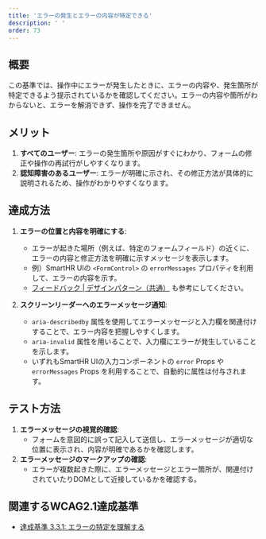 ```yaml
---
title: 'エラーの発生とエラーの内容が特定できる'
description: ' '
order: 73
---
```


## 概要
この基準では、操作中にエラーが発生したときに、エラーの内容や、発生箇所が特定できるよう提示されているかを確認してください。エラーの内容や箇所がわからないと、エラーを解消できず、操作を完了できません。

## メリット
1. **すべてのユーザー**: エラーの発生箇所や原因がすぐにわかり、フォームの修正や操作の再試行がしやすくなります。
3. **認知障害のあるユーザー**: エラーが明確に示され、その修正方法が具体的に説明されるため、操作がわかりやすくなります。

## 達成方法
1. **エラーの位置と内容を明確にする**:
    - エラーが起きた場所（例えば、特定のフォームフィールド）の近くに、エラーの内容と修正方法を明確に示すメッセージを表示します。
    - 例）SmartHR UIの `<FormControl>` の `errorMessages` プロパティを利用して、エラーの内容を示す。
    - [フィードバック | デザインパターン（共通）](https://deploy-preview-1213--smarthr-design-system.netlify.app/products/design-patterns/feedback/) も参考にしてください。

2. **スクリーンリーダーへのエラーメッセージ通知**:
    - `aria-describedby` 属性を使用してエラーメッセージと入力欄を関連付けすることで、エラー内容を把握しやすくします。
    - `aria-invalid` 属性を用いることで、入力欄にエラーが発生していることを示します。
    - いずれもSmartHR UIの入力コンポーネントの `error` Props や `errorMessages` Props を利用することで、自動的に属性は付与されます。


## テスト方法
1. **エラーメッセージの視覚的確認**:
    - フォームを意図的に誤って記入して送信し、エラーメッセージが適切な位置に表示され、内容が明確であるかを確認します。
2. **エラーメッセージのマークアップの確認**:
    - エラーが複数起きた際に、エラーメッセージとエラー箇所が、関連付けされていたりDOMとして近接しているかを確認する。

## 関連するWCAG2.1達成基準
- [達成基準 3.3.1: エラーの特定を理解する](https://waic.jp/translations/WCAG21/Understanding/error-identification)

